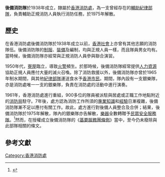 '''後備消防隊'''於1938年成立，隸屬於[[香港消防處|香港消防處]]，為一支曾經存在的[[輔助紀律部隊|輔助紀律部隊]]，負責輔助正規消防人員執行消防任務，於1975年解散。

==歷史==
在香港消防處後備消防隊於1938年成立以前，[[香港社會|香港社會]]上亦曾有其他志願的消防隊伍。後備消防隊的[[制服|制服]]、[[裝備|裝備]]及編制，均與正規人員一樣，而且隊員男女均有。當時候，後備消防隊亦經常與正規消防人員參與聯合演習。

1950年代，[[寮屋|寮屋]]臨立，導致[[火警|火警]]頻生。於那時候，後備消防隊經常提供[[人力資源|人力資源]]協助正規人員應付大量的滅火召喚。除了消防救援以外，後備消防隊亦曾於1965年制水期間，與其他[[紀律部隊|紀律部隊]]運送食水予[[香港市民|香港市民]]。期間，隊內設有一支銀樂隊，亦是消防處唯一一支的銀樂隊，負責在消防處的活動中進行演奏。

1961年，香港消防處進行重組，900多位的隊員被派駐與居處或正職工作地點附近的[[消防局|消防局]]駐守。7年後，處方認為消防工作所須的[[專業|專業]][[知識|知識]]和[[經驗|經驗]]日漸複雜，後備消防隊漸不足以應付有關工作。故此，處方進行對後備人員整合及合併；結果，後備消防隊於1975年解散，隊內的銀樂隊亦告解散，[[樂器|樂器]]全數轉贈予[[民眾安全服務隊|民眾安全服務隊]]。<ref>{{Cite web |url=http://www.hkemergency.net/info_auxfire.htm |title=後備消防隊 |access-date=2010-10-08 |archive-date=2010-05-19 |archive-url=https://web.archive.org/web/20100519140628/http://www.hkemergency.net/info_auxfire.htm |dead-url=no }}</ref>然而，在授權成立後備消防隊的《[[基要服務團條例|基要服務團條例]]》當中，至今仍未廢除與此部隊相關的條文。

==參考文獻==
{{reflist}}

[[Category:香港消防處|Category:香港消防處]]